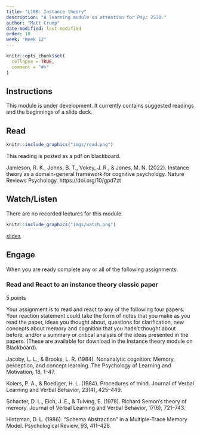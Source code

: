 ```yaml
---
title: "L10B: Instance theory"
description: "A learning module on attention for Psyc 2530."
author: "Matt Crump"
date-modified: last-modified
order: 10
week: "Week 12"
---
```


```r
knitr::opts_chunk$set(
  collapse = TRUE,
  comment = "#>"
)
```


## Instructions 

This module is under development. It currently contains suggested readings and the beginnings of a slide deck.

## Read 

:::::{.card .border .border-2 .border-info .mb-3}
:::: {.grid .g-0}
::: {.g-col-3}
:::: {.card-body}

```r
knitr::include_graphics("imgs/read.png")
```

::::
:::

::: {.g-col-9}
:::: {.card-body}

This reading is posted as a pdf on blackboard. 

Jamieson, R. K., Johns, B. T., Vokey, J. R., & Jones, M. N. (2022). Instance theory as a domain-general framework for cognitive psychology. Nature Reviews Psychology. https://doi.org/10/gpd7zt


::::
:::
::::
:::::


## Watch/Listen {.mt-5}

There are no recorded lectures for this module.

:::::{.card .border .border-2 .border-info .mb-3}
:::: {.grid .g-0}
::: {.g-col-3}
:::: {.card-body}

```r
knitr::include_graphics("imgs/watch.png")
```

::::
:::

::: {.g-col-9}
:::: {.card-body}

[slides](https://www.crumplab.com/cognition/slides/Extra_Minerva/Extra_Minerva.html#/)

::::
:::
::::
:::::



## Engage {.mt-5}

When you are ready complete any or all of the following assignments.

### Read and React to an instance theory classic paper

5 points

Your assignment is to read and react to any of the following four papers. Your reaction statement could take the form of notes that you make as you read the paper, ideas you thought about, questions for clarification, new concepts about memory and cognition that you hadn't thought about before, and/or a summary or critical analysis of the ideas presented in the papers. (These are available for download in the Instance theory module on Blackboard).

Jacoby, L. L., & Brooks, L. R. (1984). Nonanalytic cognition: Memory, perception, and concept learning. The Psychology of Learning and Motivation, 18, 1–47. 

Kolers, P. A., & Roediger, H. L. (1984). Procedures of mind. Journal of Verbal Learning and Verbal Behavior, 23(4), 425–449. 

Schacter, D. L., Eich, J. E., & Tulving, E. (1978). Richard Semon’s theory of memory. Journal of Verbal Learning and Verbal Behavior, 17(6), 721–743.

Hintzman, D. L. (1986). "Schema Abstraction"
in a Multiple-Trace Memory Model. Psychological Review, 93, 411–428. 




